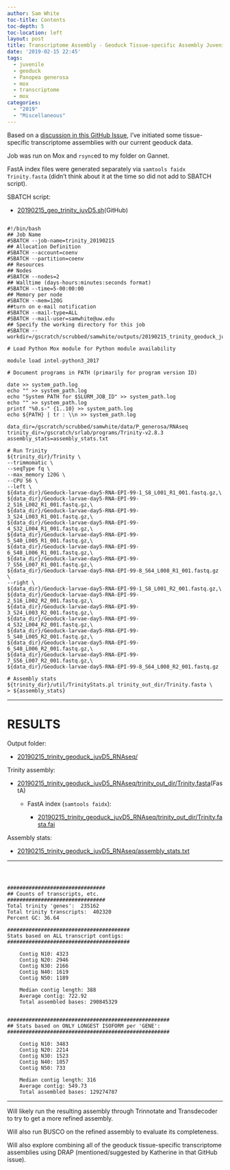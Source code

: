 ```yaml
---
author: Sam White
toc-title: Contents
toc-depth: 5
toc-location: left
layout: post
title: Transcriptome Assembly - Geoduck Tissue-specific Assembly Juvenile Day 5
date: '2019-02-15 22:45'
tags:
  - juvenile
  - geoduck
  - Panopea generosa
  - mox
  - transcriptome
  - mox
categories:
  - "2019"
  - "Miscellaneous"
---
```

Based on a [discussion in this GitHub Issue](https://github.com/RobertsLab/resources/issues/576), I've initiated some tissue-specific transcriptome assemblies with our current geoduck data.

Job was run on Mox and ```rsync```ed to my folder on Gannet.

FastA index files were generated separately via ```samtools faidx Trinity.fasta``` (didn't think about it at the time so did not add to SBATCH script).


SBATCH script:

- [20190215_geo_trinity_juvD5.sh](https://raw.githubusercontent.com/RobertsLab/sams-notebook/master/sbatch_scripts/20190215_geo_trinity_juvD5.sh)(GitHub)

<pre><code>
#!/bin/bash
## Job Name
#SBATCH --job-name=trinity_20190215
## Allocation Definition
#SBATCH --account=coenv
#SBATCH --partition=coenv
## Resources
## Nodes
#SBATCH --nodes=2
## Walltime (days-hours:minutes:seconds format)
#SBATCH --time=5-00:00:00
## Memory per node
#SBATCH --mem=120G
##turn on e-mail notification
#SBATCH --mail-type=ALL
#SBATCH --mail-user=samwhite@uw.edu
## Specify the working directory for this job
#SBATCH --workdir=/gscratch/scrubbed/samwhite/outputs/20190215_trinity_geoduck_juvD5_RNAseq

# Load Python Mox module for Python module availability

module load intel-python3_2017

# Document programs in PATH (primarily for program version ID)

date >> system_path.log
echo "" >> system_path.log
echo "System PATH for $SLURM_JOB_ID" >> system_path.log
echo "" >> system_path.log
printf "%0.s-" {1..10} >> system_path.log
echo ${PATH} | tr : \\n >> system_path.log

data_dir=/gscratch/scrubbed/samwhite/data/P_generosa/RNAseq
trinity_dir=/gscratch/srlab/programs/Trinity-v2.8.3
assembly_stats=assembly_stats.txt

# Run Trinity
${trinity_dir}/Trinity \
--trimmomatic \
--seqType fq \
--max_memory 120G \
--CPU 56 \
--left \
${data_dir}/Geoduck-larvae-day5-RNA-EPI-99-1_S8_L001_R1_001.fastq.gz,\
${data_dir}/Geoduck-larvae-day5-RNA-EPI-99-2_S16_L002_R1_001.fastq.gz,\
${data_dir}/Geoduck-larvae-day5-RNA-EPI-99-3_S24_L003_R1_001.fastq.gz,\
${data_dir}/Geoduck-larvae-day5-RNA-EPI-99-4_S32_L004_R1_001.fastq.gz,\
${data_dir}/Geoduck-larvae-day5-RNA-EPI-99-5_S40_L005_R1_001.fastq.gz,\
${data_dir}/Geoduck-larvae-day5-RNA-EPI-99-6_S48_L006_R1_001.fastq.gz,\
${data_dir}/Geoduck-larvae-day5-RNA-EPI-99-7_S56_L007_R1_001.fastq.gz,\
${data_dir}/Geoduck-larvae-day5-RNA-EPI-99-8_S64_L008_R1_001.fastq.gz \
--right \
${data_dir}/Geoduck-larvae-day5-RNA-EPI-99-1_S8_L001_R2_001.fastq.gz,\
${data_dir}/Geoduck-larvae-day5-RNA-EPI-99-2_S16_L002_R2_001.fastq.gz,\
${data_dir}/Geoduck-larvae-day5-RNA-EPI-99-3_S24_L003_R2_001.fastq.gz,\
${data_dir}/Geoduck-larvae-day5-RNA-EPI-99-4_S32_L004_R2_001.fastq.gz,\
${data_dir}/Geoduck-larvae-day5-RNA-EPI-99-5_S40_L005_R2_001.fastq.gz,\
${data_dir}/Geoduck-larvae-day5-RNA-EPI-99-6_S48_L006_R2_001.fastq.gz,\
${data_dir}/Geoduck-larvae-day5-RNA-EPI-99-7_S56_L007_R2_001.fastq.gz,\
${data_dir}/Geoduck-larvae-day5-RNA-EPI-99-8_S64_L008_R2_001.fastq.gz

# Assembly stats
${trinity_dir}/util/TrinityStats.pl trinity_out_dir/Trinity.fasta \
> ${assembly_stats}
</code></pre>

---

# RESULTS

Output folder:

- [20190215_trinity_geoduck_juvD5_RNAseq/](http://gannet.fish.washington.edu/Atumefaciens/20190215_trinity_geoduck_juvD5_RNAseq/)

Trinity assembly:

- [20190215_trinity_geoduck_juvD5_RNAseq/trinity_out_dir/Trinity.fasta](http://gannet.fish.washington.edu/Atumefaciens/20190215_trinity_geoduck_juvD5_RNAseq/trinity_out_dir/Trinity.fasta)(FastA)

  - FastA index (```samtools faidx```):

    - [20190215_trinity_geoduck_juvD5_RNAseq/trinity_out_dir/Trinity.fasta.fai](http://gannet.fish.washington.edu/Atumefaciens/20190215_trinity_geoduck_juvD5_RNAseq/trinity_out_dir/Trinity.fasta.fai)

Assembly stats:

- [20190215_trinity_geoduck_juvD5_RNAseq/assembly_stats.txt](http://gannet.fish.washington.edu/Atumefaciens/20190215_trinity_geoduck_juvD5_RNAseq/assembly_stats.txt)

---

<pre><code>


################################
## Counts of transcripts, etc.
################################
Total trinity 'genes':	235162
Total trinity transcripts:	402320
Percent GC: 36.64

########################################
Stats based on ALL transcript contigs:
########################################

	Contig N10: 4323
	Contig N20: 2946
	Contig N30: 2166
	Contig N40: 1619
	Contig N50: 1189

	Median contig length: 388
	Average contig: 722.92
	Total assembled bases: 290845329


#####################################################
## Stats based on ONLY LONGEST ISOFORM per 'GENE':
#####################################################

	Contig N10: 3483
	Contig N20: 2214
	Contig N30: 1523
	Contig N40: 1057
	Contig N50: 733

	Median contig length: 316
	Average contig: 549.73
	Total assembled bases: 129274787
</code></pre>

---

Will likely run the resulting assembly through Trinnotate and Transdecoder to try to get a more refined assembly.

Will also run BUSCO on the refined assembly to evaluate its completeness.

Will also explore combining all of the geoduck tissue-specific transcriptome assemblies using DRAP (mentioned/suggested by Katherine in that GitHub issue).
